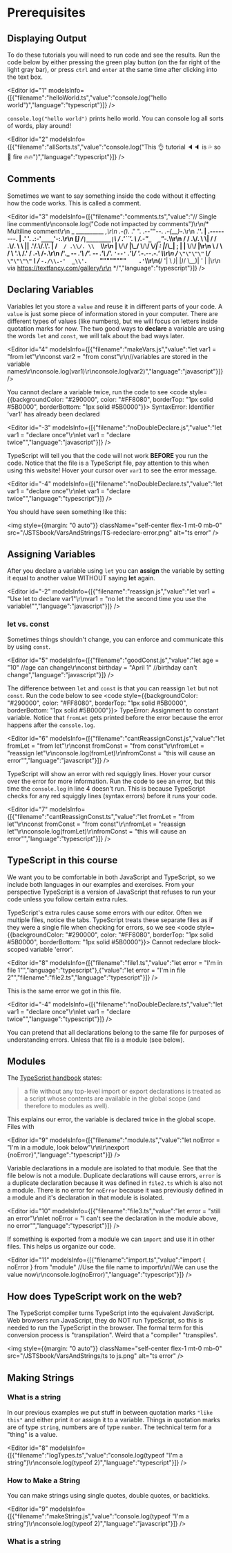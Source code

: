 
<HomeLink />

# Prerequisites

## Displaying Output

To do these tutorials you will need to run code and see the results. Run the code below by either pressing the green play button (on the far right of the light gray bar),
or press `ctrl` and `enter` at the same time after clicking into the text box.

<Editor
  id="1"
  modelsInfo={[{"filename":"helloWorld.ts","value":"console.log(\"hello world\")","language":"typescript"}]}
/>

`console.log("hello world")` prints hello world. You can console log all sorts of words, play around!

<Editor
  id="2"
  modelsInfo={[{"filename":"allSorts.ts","value":"console.log(\"This 👌 tutorial 🔈🔈 is 💦 so 💯 fire 🔥🔥\")","language":"typescript"}]}
/>

## Comments

Sometimes we want to say something inside the code without it effecting how the code works. This is called a comment. 

<Editor
  id="3"
  modelsInfo={[{"filename":"comments.ts","value":"// Single line comment\r\nconsole.log(\"Code not impacted by comments\")\r\n/* Multiline comment\r\n         _          __________                              _,\r\n     _.-(_)._     .\"          \".      .--\"\"--.          _.-{__}-._\r\n   .'________'.   | .--------. |    .'        '.      .:-'`____`'-:.\r\n  [____________] /` |________| `\\  /   .'``'.   \\    /_.-\"`_  _`\"-._\\\r\n  /  / .\\/. \\  \\|  / / .\\/. \\ \\  ||  .'/.\\/.\\'.  |  /`   / .\\/. \\   `\\\r\n  |  \\__/\\__/  |\\_/  \\__/\\__/  \\_/|  : |_/\\_| ;  |  |    \\__/\\__/    |\r\n  \\            /  \\            /   \\ '.\\    /.' / .-\\                /-.\r\n  /'._  --  _.'\\  /'._  --  _.'\\   /'. `'--'` .'\\/   '._-.__--__.-_.'   \\\r\n /_   `\"\"\"\"`   _\\/_   `\"\"\"\"`   _\\ /_  `-./\\.-'  _\\'.    `\"\"\"\"\"\"\"\"`    .'`\\\r\n(__/    '|    \\ _)_|           |_)_/            \\__)|        '       |   |\r\n   via https://textfancy.com/gallery/\r\n   */","language":"typescript"}]}
/>

## Declaring Variables

Variables let you store a `value` and reuse it in different parts of your code. A `value` is just some piece of information stored in your 
computer. There are different types of values (like numbers), but we will focus on letters inside quotation marks for now. 
The two good ways to **declare** a variable are using the words `let` and `const`, we will talk about the bad ways later.

<Editor
  id="4"
  modelsInfo={[{"filename":"makeVars.js","value":"let var1 = \"from let\"\r\nconst var2 = \"from const\"\r\n//variables are stored in the variable names\r\nconsole.log(var1)\r\nconsole.log(var2)","language":"javascript"}]}
/>

You cannot declare a variable twice, run the code to see <code style={{backgroundColor: "#290000", color: "#FF8080", borderTop: "1px solid #5B0000", borderBottom: "1px solid #5B0000"}}>
SyntaxError: Identifier 'var1' has already been declared</code>

<Editor
  id="-3"
  modelsInfo={[{"filename":"noDoubleDeclare.js","value":"let var1 = \"declare once\"\r\nlet var1 = \"declare twice\"","language":"javascript"}]}
/>

TypeScript will tell you that the code will not work **BEFORE** you run the code. Notice that the file is a TypeScript file,
pay attention to this when using this website! Hover your cursor over `var1` to see the error message.

<Editor
  id="-4"
  modelsInfo={[{"filename":"noDoubleDeclare.ts","value":"let var1 = \"declare once\"\r\nlet var1 = \"declare twice\"","language":"typescript"}]}
/>

You should have seen something like this: 

<img
style={{margin: "0 auto"}}
          className="self-center flex-1 mt-0 mb-0"
          src="/JSTSbook/VarsAndStrings/TS-redeclare-error.png"
          alt="ts error"
        />

## Assigning Variables

After you declare a variable using `let` you can **assign** the variable by setting it equal to another value WITHOUT saying **let** again.

<Editor
  id="-2"
  modelsInfo={[{"filename":"reassign.js","value":"let var1 = \"Use let to declare var1\"\r\nvar1 = \"no let the second time you use the variable!\"","language":"javascript"}]}
/>

### let vs. const

Sometimes things shouldn't change, you can enforce and communicate this by using `const`.

<Editor
  id="5"
  modelsInfo={[{"filename":"goodConst.js","value":"let age = \"10\" //age can change\r\nconst birthday = \"April 1\" //birthday can't change","language":"javascript"}]}
/>

The difference between `let` and `const` is that you can reassign `let` but not `const`. Run the code below to see <code style={{backgroundColor: "#290000", color: "#FF8080", borderTop: "1px solid #5B0000", borderBottom: "1px solid #5B0000"}}>
TypeError: Assignment to constant variable.</code> Notice that `fromLet` gets printed before the error because the error happens after the `console.log`.

<Editor
  id="6"
  modelsInfo={[{"filename":"cantReassignConst.js","value":"let fromLet = \"from let\"\r\nconst fromConst = \"from const\"\r\nfromLet = \"reassign let\"\r\nconsole.log(fromLet)\r\nfromConst = \"this will cause an error\"","language":"javascript"}]}
/>

TypeScript will show an error with red squiggly lines. Hover your cursor over the error for more information.
Run the code to see an error, but this time the `console.log` in line 4 doesn't run. This is because TypeScript checks for 
any red squiggly lines (syntax errors) before it runs your code.

<Editor
  id="7"
  modelsInfo={[{"filename":"cantReassignConst.ts","value":"let fromLet = \"from let\"\r\nconst fromConst = \"from const\"\r\nfromLet = \"reassign let\"\r\nconsole.log(fromLet)\r\nfromConst = \"this will cause an error\"","language":"typescript"}]}
/>

## TypeScript in this course

We want you to be comfortable in both JavaScript and TypeScript, so we 
include both languages in our examples and exercises. From your perspective TypeScript is a version of JavaScript that refuses to run your code 
unless you follow certain extra rules. 

TypeScript's extra rules cause some errors with our editor.
Often we multiple files, notice the tabs. TypeScript treats these separate files as if 
they were a single file when checking for errors, so we see <code style={{backgroundColor: "#290000", color: "#FF8080", borderTop: "1px solid #5B0000", borderBottom: "1px solid #5B0000"}}>
Cannot redeclare block-scoped variable 'error'.</code>

<Editor
  id="8"
  modelsInfo={[{"filename":"file1.ts","value":"let error = \"I'm in file 1\"","language":"typescript"},{"value":"let error = \"I'm in file 2\"","filename":"file2.ts","language":"typescript"}]}
/>

This is the same error we got in this file.

<Editor
  id="-4"
  modelsInfo={[{"filename":"noDoubleDeclare.ts","value":"let var1 = \"declare once\"\r\nlet var1 = \"declare twice\"","language":"typescript"}]}
/>

You can pretend that all declarations belong to the same file for purposes of understanding errors.
Unless that file is a module (see below).

## Modules

The [TypeScript handbook](https://www.typescriptlang.org/docs/handbook/modules.html) states: 

> a file without any top-level import or export declarations is treated as a script whose contents are available in the global scope (and therefore to modules as well).

This explains our error, the variable is declared twice in the global scope. Files with 

<Editor
  id="9"
  modelsInfo={[{"filename":"module.ts","value":"let noError = \"I'm in a module, look below\"\r\n\r\nexport {noError}","language":"typescript"}]}
/>

Variable declarations in a module are isolated to that module. See that the file below is not a module. Duplicate declarations will cause errors,
`error` is a duplicate declaration because it was defined in `file2.ts` which is also not a module. There is no error for `noError` because it was 
previously defined in a module and it's declaration in that module is isolated.

<Editor
  id="10"
  modelsInfo={[{"filename":"file3.ts","value":"let error = \"still an error\"\r\nlet noError = \"I can't see the declaration in the module above, no error\"","language":"typescript"}]}
/>

If something is exported from a module we can `import` and use it in other files. This helps us organize our code.

<Editor
  id="11"
  modelsInfo={[{"filename":"import.ts","value":"import { noError } from \"module\" //Use the file name to import\r\n//We can use the value now\r\nconsole.log(noError)","language":"typescript"}]}
/>


## How does TypeScript work on the web?
The TypeScript compiler turns TypeScript into the equivalent JavaScript.
Web browsers run JavaScript, they do NOT run TypeScript, so this is needed to run the TypeScript in the browser. 
The formal term for this conversion process is "transpilation". Weird that a "compiler" "transpiles".

<img
style={{margin: "0 auto"}}
          className="self-center flex-1 mt-0 mb-0"
          src="/JSTSbook/VarsAndStrings/ts to js.png"
          alt="ts error"
        />

## Making Strings

### What is a string

In our previous examples we put stuff in between quotation marks `"like this"` and either print it or assign it to a variable. 
Things in quotation marks are of type `string`, numbers are of type `number`. The technical term for a "thing" is a value.

<Editor
  id="8"
  modelsInfo={[{"filename":"logTypes.ts","value":"console.log(typeof \"I'm a string\")\r\nconsole.log(typeof 2)","language":"typescript"}]}
/>

### How to Make a String

You can make strings using single quotes, double quotes, or backticks.

<Editor
  id="9"
  modelsInfo={[{"filename":"makeString.js","value":"console.log(typeof \"I'm a string\")\r\nconsole.log(typeof 2)","language":"javascript"}]}
/>

### What is a string







<License />

<HomeLink />